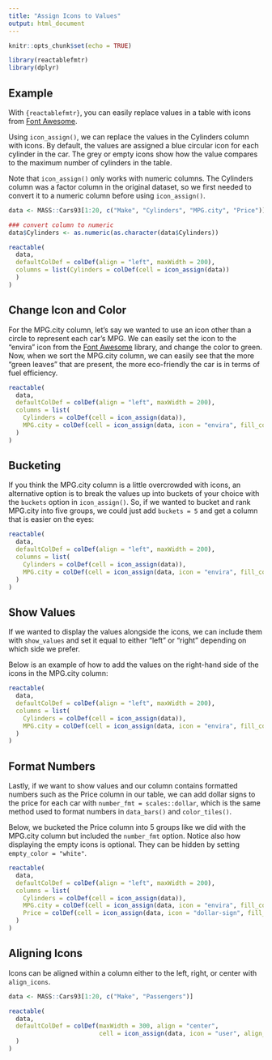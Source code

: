 ```yaml
---
title: "Assign Icons to Values"
output: html_document 
---
```


```r
knitr::opts_chunk$set(echo = TRUE)
```

```r
library(reactablefmtr)
library(dplyr)
```

## Example

With `{reactablefmtr}`, you can easily replace values in a table with icons from [Font Awesome](https://fontawesome.com/icons?d=gallery).

Using `icon_assign()`, we can replace the values in the Cylinders column with icons. By default, the values are assigned a blue circular icon for each cylinder in the car. The grey or empty icons show how the value compares to the maximum number of cylinders in the table.

Note that `icon_assign()` only works with numeric columns. The Cylinders column was a factor column in the original dataset, so we first needed to convert it to a numeric column before using `icon_assign()`. 

```r
data <- MASS::Cars93[1:20, c("Make", "Cylinders", "MPG.city", "Price")]

### convert column to numeric
data$Cylinders <- as.numeric(as.character(data$Cylinders))

reactable(
  data, 
  defaultColDef = colDef(align = "left", maxWidth = 200), 
  columns = list(Cylinders = colDef(cell = icon_assign(data))
  )
)
```



## Change Icon and Color

For the MPG.city column, let's say we wanted to use an icon other than a circle to represent each car's MPG. We can easily set the icon to the "envira" icon from the [Font Awesome](https://fontawesome.com/icons?d=gallery) library, and change the color to green. Now, when we sort the MPG.city column, we can easily see that the more "green leaves" that are present, the more eco-friendly the car is in terms of fuel efficiency.  

```r
reactable(
  data,
  defaultColDef = colDef(align = "left", maxWidth = 200), 
  columns = list(
    Cylinders = colDef(cell = icon_assign(data)),
    MPG.city = colDef(cell = icon_assign(data, icon = "envira", fill_color = "forestgreen"))
  )
)
```



## Bucketing

If you think the MPG.city column is a little overcrowded with icons, an alternative option is to break the values up into buckets of your choice with the `buckets` option in `icon_assign()`. So, if we wanted to bucket and rank MPG.city into five groups, we could just add `buckets = 5` and get a column that is easier on the eyes: 

```r
reactable(
  data,
  defaultColDef = colDef(align = "left", maxWidth = 200), 
  columns = list(
    Cylinders = colDef(cell = icon_assign(data)),
    MPG.city = colDef(cell = icon_assign(data, icon = "envira", fill_color = "forestgreen", buckets = 5))
  )
)
```



## Show Values

If we wanted to display the values alongside the icons, we can include them with `show_values` and set it equal to either "left" or "right" depending on which side we prefer.

Below is an example of how to add the values on the right-hand side of the icons in the MPG.city column:

```r
reactable(
  data,
  defaultColDef = colDef(align = "left", maxWidth = 200), 
  columns = list(
    Cylinders = colDef(cell = icon_assign(data)),
    MPG.city = colDef(cell = icon_assign(data, icon = "envira", fill_color = "forestgreen", buckets = 5, show_values = "right"))
  )
)
```



## Format Numbers

Lastly, if we want to show values and our column contains formatted numbers such as the Price column in our table, we can add dollar signs to the price for each car with `number_fmt = scales::dollar`, which is the same method used to format numbers in `data_bars()` and `color_tiles()`.

Below, we bucketed the Price column into 5 groups like we did with the MPG.city column but included the `number_fmt` option. Notice also how displaying the empty icons is optional. They can be hidden by setting `empty_color = "white"`.

```r
reactable(
  data,
  defaultColDef = colDef(align = "left", maxWidth = 200), 
  columns = list(
    Cylinders = colDef(cell = icon_assign(data)),
    MPG.city = colDef(cell = icon_assign(data, icon = "envira", fill_color = "forestgreen", buckets = 5, show_values = "right")),
    Price = colDef(cell = icon_assign(data, icon = "dollar-sign", fill_color = "red", empty_color = "white", buckets = 5, show_values = "right", number_fmt = scales::dollar))
  )
)
```


## Aligning Icons

Icons can be aligned within a column either to the left, right, or center with `align_icons`. 


```r
data <- MASS::Cars93[1:20, c("Make", "Passengers")]

reactable(
  data,
  defaultColDef = colDef(maxWidth = 300, align = "center",
                         cell = icon_assign(data, icon = "user", align_icons = "center")
  )
)
```

